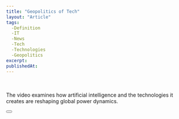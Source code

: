 ```yaml
---
title: "Geopolitics of Tech"
layout: "Article"
tags: 
  -Definition
  -IT
  -News
  -Tech
  -Technologies
  -Geopolitics
excerpt:
publishedAt:
---
```


<br/>
<Youtube id= "4VWVSaRdK_o"/>
<br/>
The video examines how artificial intelligence and the technologies it creates are reshaping global power dynamics.
<br/>
<br/>
<Button
  address="https://www.youtube.com/watch?v=4VWVSaRdK_o"
  text="Youtube"
/>